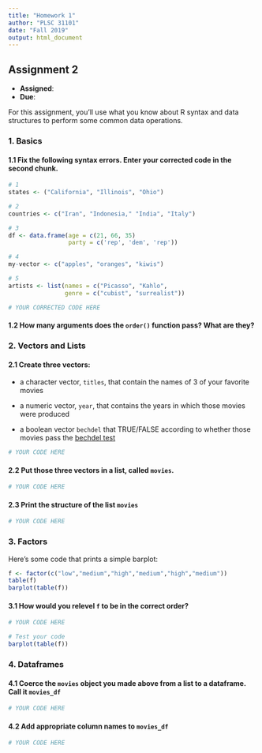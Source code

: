 ```yaml
---
title: "Homework 1"
author: "PLSC 31101"
date: "Fall 2019"
output: html_document
---
```


## Assignment 2

- __Assigned__:
- __Due__: 

For this assignment, you'll use what you know about R syntax and data structures to perform some common data operations.

### 1. Basics {-}

#### 1.1 Fix the following syntax errors. Enter your corrected code in the second chunk. {-}

```r
# 1
states <- ("California", "Illinois", "Ohio")

# 2
countries <- c("Iran", "Indonesia," "India", "Italy")

# 3
df <- data.frame(age = c(21, 66, 35)
                 party = c('rep', 'dem', 'rep'))

# 4
my-vector <- c("apples", "oranges", "kiwis")

# 5
artists <- list(names = c("Picasso", "Kahlo",
                genre = c("cubist", "surrealist"))
```

```r
# YOUR CORRECTED CODE HERE
```

#### 1.2 How many arguments does the `order()` function pass? What are they?

### 2. Vectors and Lists {-}

#### 2.1 Create three vectors: {-}

* a character vector, `titles`, that contain the names of 3 of your favorite movies

* a numeric vector, `year`, that contains the years in which those movies were produced

* a boolean vector `bechdel` that TRUE/FALSE according to whether those movies pass the [bechdel test](http://bechdeltest.com/)

```r
# YOUR CODE HERE
```

#### 2.2 Put those three vectors in a list, called `movies`. {-}

```r
# YOUR CODE HERE
```

#### 2.3 Print the structure of the list `movies` {-}

```r
# YOUR CODE HERE
```

### 3. Factors {-}

Here's some code that prints a simple barplot:

```r
f <- factor(c("low","medium","high","medium","high","medium"))
table(f)
barplot(table(f))
```

#### 3.1 How would you relevel `f` to be in the correct order? {-}

```r
# YOUR CODE HERE

# Test your code
barplot(table(f))
```

### 4. Dataframes {-}

#### 4.1 Coerce the `movies` object you made above from a list to a dataframe. Call it `movies_df` {-}

```r
# YOUR CODE HERE
```

#### 4.2 Add appropriate column names to `movies_df` {-}

```r
# YOUR CODE HERE
```